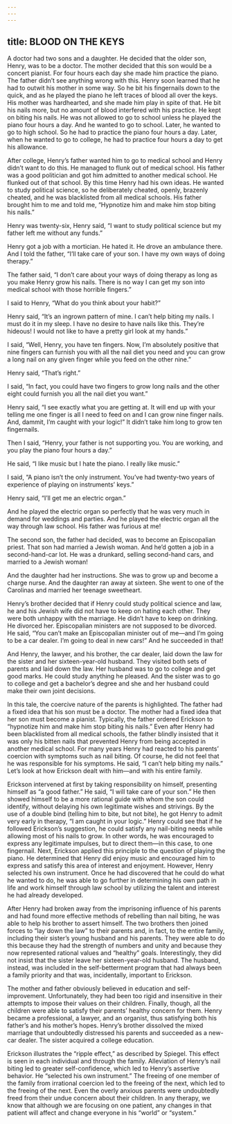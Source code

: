 ```yaml
---
---
---
```

title: BLOOD ON THE KEYS
---




A doctor had two sons and a daughter. He decided that the older son, Henry, was to be a doctor. The mother decided that this son would be a concert pianist. For four hours each day she made him practice the piano. The father didn’t see anything wrong with this. Henry soon learned that he had to outwit his mother in some way. So he bit his fingernails down to the quick, and as he played the piano he left traces of blood all over the keys. His mother was hardhearted, and she made him play in spite of that. He bit his nails more, but no amount of blood interfered with his practice. He kept on biting his nails. He was not allowed to go to school unless he played the piano four hours a day. And he wanted to go to school. Later, he wanted to go to high school. So he had to practice the piano four hours a day. Later, when he wanted to go to college, he had to practice four hours a day to get his allowance.

After college, Henry’s father wanted him to go to medical school and Henry didn’t want to do this. He managed to flunk out of medical school. His father was a good politician and got him admitted to another medical school. He flunked out of that school. By this time Henry had his own ideas. He wanted to study political science, so he deliberately cheated, openly, brazenly cheated, and he was blacklisted from all medical schools. His father brought him to me and told me, “Hypnotize him and make him stop biting his nails.”

Henry was twenty-six, Henry said, “I want to study political science but my father left me without any funds.”

Henry got a job with a mortician. He hated it. He drove an ambulance there. And I told the father, “I’ll take care of your son. I have my own ways of doing therapy.”

The father said, “I don’t care about your ways of doing therapy as long as you make Henry grow his nails. There is no way I can get my son into medical school with those horrible fingers.”

I said to Henry, “What do you think about your habit?”

Henry said, “It’s an ingrown pattern of mine. I can’t help biting my nails. I must do it in my sleep. I have no desire to have nails like this. They’re hideous! I would not like to have a pretty girl look at my hands.”

I said, “Well, Henry, you have ten fingers. Now, I’m absolutely positive that nine fingers can furnish you with all the nail diet you need and you can grow a long nail on any given finger while you feed on the other nine.”

Henry said, “That’s right.”

I said, “In fact, you could have two fingers to grow long nails and the other eight could furnish you all the nail diet you want.”

Henry said, “I see exactly what you are getting at. It will end up with your telling me one finger is all I need to feed on and I can grow nine finger nails. And, dammit, I’m caught with your logic!” It didn’t take him long to grow ten fingernails.

Then I said, “Henry, your father is not supporting you. You are working, and you play the piano four hours a day.”

He said, “I like music but I hate the piano. I really like music.”

I said, “A piano isn’t the only instrument. You’ve had twenty-two years of experience of playing on instruments’ keys.”

Henry said, “I’ll get me an electric organ.”

And he played the electric organ so perfectly that he was very much in demand for weddings and parties. And he played the electric organ all the way through law school. His father was furious at me!

The second son, the father had decided, was to become an Episcopalian priest. That son had married a Jewish woman. And he’d gotten a job in a second-hand-car lot. He was a drunkard, selling second-hand cars, and married to a Jewish woman!

And the daughter had her instructions. She was to grow up and become a charge nurse. And the daughter ran away at sixteen. She went to one of the Carolinas and married her teenage sweetheart.

Henry’s brother decided that if Henry could study political science and law, he and his Jewish wife did not have to keep on hating each other. They were both unhappy with the marriage. He didn’t have to keep on drinking. He divorced her. Episcopalian ministers are not supposed to be divorced. He said, “You can’t make an Episcopalian minister out of me—and I’m going to be a car dealer. I’m going to deal in new cars!” And he succeeded in that!

And Henry, the lawyer, and his brother, the car dealer, laid down the law for the sister and her sixteen-year-old husband. They visited both sets of parents and laid down the law. Her husband was to go to college and get good marks. He could study anything he pleased. And the sister was to go to college and get a bachelor’s degree and she and her husband could make their own joint decisions.




In this tale, the coercive nature of the parents is highlighted. The father had a fixed idea that his son must be a doctor. The mother had a fixed idea that her son must become a pianist. Typically, the father ordered Erickson to “hypnotize him and make him stop biting his nails.” Even after Henry had been blacklisted from all medical schools, the father blindly insisted that it was only his bitten nails that prevented Henry from being accepted in another medical school. For many years Henry had reacted to his parents’ coercion with symptoms such as nail biting. Of course, he did not feel that he was responsible for his symptoms. He said, “I can’t help biting my nails.” Let’s look at how Erickson dealt with him—and with his entire family.

Erickson intervened at first by taking responsibility on himself, presenting himself as “a good father.” He said, “I will take care of your son.” He then showed himself to be a more rational guide with whom the son could identify, without delaying his own legitimate wishes and strivings. By the use of a double bind (telling him to bite, but not bite), he got Henry to admit very early in therapy, “I am caught in your logic.” Henry could see that if he followed Erickson’s suggestion, he could satisfy any nail-biting needs while allowing most of his nails to grow. In other words, he was encouraged to express any legitimate impulses, but to direct them—in this case, to one fingernail. Next, Erickson applied this principle to the question of playing the piano. He determined that Henry did enjoy music and encouraged him to express and satisfy this area of interest and enjoyment. However, Henry selected his own instrument. Once he had discovered that he could do what he wanted to do, he was able to go further in determining his own path in life and work himself through law school by utilizing the talent and interest he had already developed.

After Henry had broken away from the imprisoning influence of his parents and had found more effective methods of rebelling than nail biting, he was able to help his brother to assert himself. The two brothers then joined forces to “lay down the law” to their parents and, in fact, to the entire family, including their sister’s young husband and his parents. They were able to do this because they had the strength of numbers and unity and because they now represented rational values and “healthy” goals. Interestingly, they did not insist that the sister leave her sixteen-year-old husband. The husband, instead, was included in the self-betterment program that had always been a family priority and that was, incidentally, important to Erickson.

The mother and father obviously believed in education and self-improvement. Unfortunately, they had been too rigid and insensitive in their attempts to impose their values on their children. Finally, though, all the children were able to satisfy their parents’ healthy concern for them. Henry became a professional, a lawyer, and an organist, thus satisfying both his father’s and his mother’s hopes. Henry’s brother dissolved the mixed marriage that undoubtedly distressed his parents and succeeded as a new-car dealer. The sister acquired a college education.

Erickson illustrates the “ripple effect,” as described by Spiegel. This effect is seen in each individual and through the family. Alleviation of Henry’s nail biting led to greater self-confidence, which led to Henry’s assertive behavior. He “selected his own instrument.” The freeing of one member of the family from irrational coercion led to the freeing of the next, which led to the freeing of the next. Even the overly anxious parents were undoubtedly freed from their undue concern about their children. In any therapy, we know that although we are focusing on one patient, any changes in that patient will affect and change everyone in his “world” or “system.”